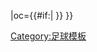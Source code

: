 {{fb team |t=梅斯 |tan=梅斯足球俱乐部 |tc=FRA |abb={{#if:{{{abb|}}}|MET{{0}}}} |oc={{#if:{{{oc|}}}|{{{oc}}} }} }}<!--
--><noinclude>[[Category:足球模板]]</noinclude>